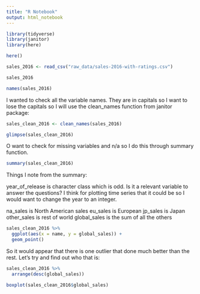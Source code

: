 ```yaml
---
title: "R Notebook"
output: html_notebook
---
```


```r
library(tidyverse)
library(janitor)
library(here)
```

```r
here()
```


```r
sales_2016 <- read_csv("raw_data/sales-2016-with-ratings.csv")
```

```r
sales_2016
```

```r
names(sales_2016)
```

I wanted to check all the variable names. They are in capitals so I want to lose the capitals so I will use the clean_names function from janitor package:

```r
sales_clean_2016 <- clean_names(sales_2016)
```

```r
glimpse(sales_clean_2016)
```

O want to check for missing variables and n/a so I do this through summary function.

```r
summary(sales_clean_2016)
```

Things I note from the summary:

year_of_release is character class which is odd. Is it a relevant variable to answer the questions? I think for plotting time series that it could be so I would want to change the year to an integer.

na_sales is North American sales
eu_sales is European
jp_sales is Japan
other_sales is rest of world
global_sales is the sum of all the others



```r
sales_clean_2016 %>% 
  ggplot(aes(x = name, y = global_sales)) +
  geom_point()
```

So it would appear that there is one outlier that done much better than the rest.
Let's try and find out who that is:

```r
sales_clean_2016 %>% 
  arrange(desc(global_sales))
```

```r
boxplot(sales_clean_2016$global_sales)
```












